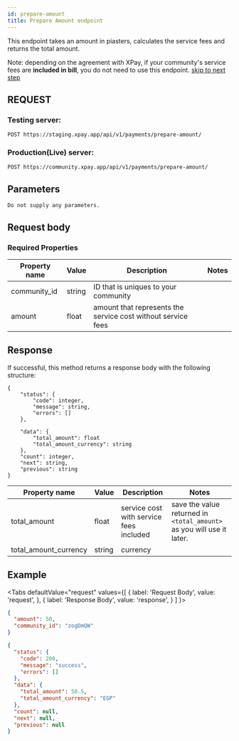```yaml
---
id: prepare-amount
title: Prepare Amount endpoint
---
```



This endpoint takes an amount in piasters, calculates the service fees and returns the total amount.

Note: depending on the agreement with XPay, if your community's service fees are **included in bill**, you do not need to use this endpoint. [skip to next step](pay.md)

## REQUEST

### Testing server:

```
POST https://staging.xpay.app/api/v1/payments/prepare-amount/
```

### Production(Live) server:

```
POST https://community.xpay.app/api/v1/payments/prepare-amount/
```

## Parameters

    Do not supply any parameters.

## Request body

### Required Properties

| Property name | Value  | Description                                                  | Notes |
| ------------- | ------ | ------------------------------------------------------------ | ----- |
| community_id  | string | ID that is uniques to your community                         |
| amount        | float  | amount that represents the service cost without service fees |       |

## Response

If successful, this method returns a response body with the following structure:

```
{
	"status": {
		"code": integer,
		"message": string,
		"errors": []
	},

	"data": {
		"total_amount": float
		"total_amount_currency": string
	},
	"count": integer,
	"next": string,
	"previous": string
}
```

| Property name         | Value  | Description                             | Notes                                                                 |
| --------------------- | ------ | --------------------------------------- | --------------------------------------------------------------------- |
| total_amount          | float  | service cost with service fees included | save the value returned in `<total_amount>` as you will use it later. |
| total_amount_currency | string | currency                                |                                                                       |

## Example

<Tabs
  defaultValue="request"
  values={[
    { label: 'Request Body', value: 'request', },
    { label: 'Response Body', value: 'response', }  ]
}>
<TabItem value="request">

```json
{
  "amount": 50,
  "community_id": "zogDmQW"
}
```

</TabItem>
<TabItem value="response">

```json
{
  "status": {
    "code": 200,
    "message": "success",
    "errors": []
  },
  "data": {
    "total_amount": 50.5,
    "total_amount_currency": "EGP"
  },
  "count": null,
  "next": null,
  "previous": null
}
```

</TabItem>
</Tabs>
